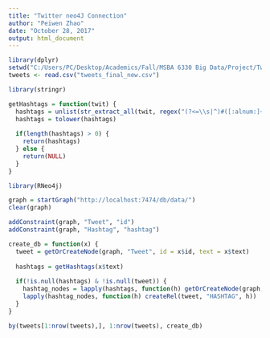 ```yaml
---
title: "Twitter neo4J Connection"
author: "Peiwen Zhao"
date: "October 28, 2017"
output: html_document
---
```



```r

library(dplyr)
setwd("C:/Users/PC/Desktop/Academics/Fall/MSBA 6330 Big Data/Project/Twitter Data")
tweets <- read.csv("tweets_final_new.csv")
```

```r

library(stringr)

getHashtags = function(twit) {
  hashtags = unlist(str_extract_all(twit, regex("(?<=\\s|^)#([:alnum:]+?)(?=\\b|$)")))
  hashtags = tolower(hashtags)
  
  if(length(hashtags) > 0) {
    return(hashtags)
  } else {
    return(NULL)
  }
}
```

```r
library(RNeo4j)

graph = startGraph("http://localhost:7474/db/data/")
clear(graph)

addConstraint(graph, "Tweet", "id")
addConstraint(graph, "Hashtag", "hashtag")
```

```r
create_db = function(x) {
  tweet = getOrCreateNode(graph, "Tweet", id = x$id, text = x$text)
  
  hashtags = getHashtags(x$text)
  
  if(!is.null(hashtags) & !is.null(tweet)) {
    hashtag_nodes = lapply(hashtags, function(h) getOrCreateNode(graph, "Hashtag", hashtag = h))
    lapply(hashtag_nodes, function(h) createRel(tweet, "HASHTAG", h))
  }
} 
```

```r
by(tweets[1:nrow(tweets),], 1:nrow(tweets), create_db)
```

